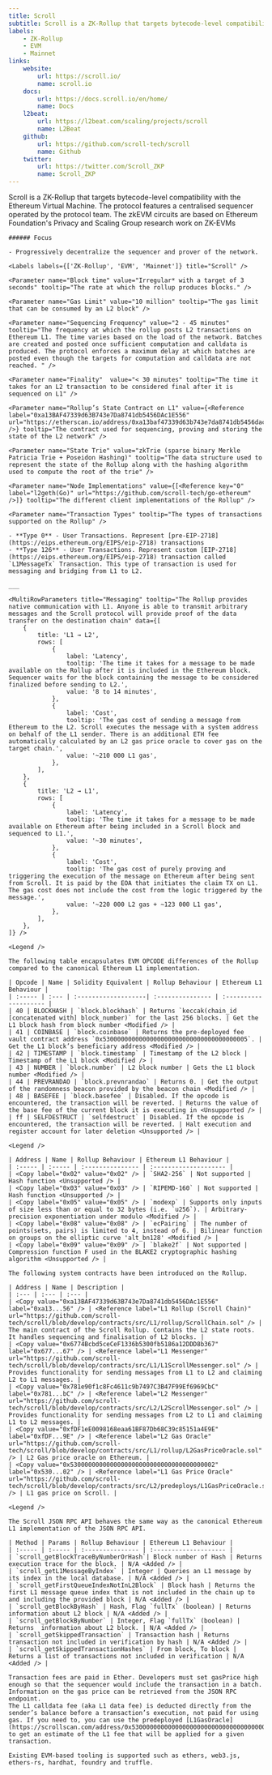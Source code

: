 ```yaml
---
title: Scroll
subtitle: Scroll is a ZK-Rollup that targets bytecode-level compatibility with the Ethereum Virtual Machine. The protocol features a centralised sequencer operated by the protocol team. The zkEVM circuits are based on Ethereum Foundation's Privacy and Scaling Group research work on ZK-EVMs.
labels:
    - ZK-Rollup
    - EVM
    - Mainnet
links:
    website:
        url: https://scroll.io/
        name: scroll.io
    docs:
        url: https://docs.scroll.io/en/home/
        name: Docs
    l2beat:
        url: https://l2beat.com/scaling/projects/scroll
        name: L2Beat
    github:
        url: https://github.com/scroll-tech/scroll
        name: Github
    twitter:
        url: https://twitter.com/Scroll_ZKP
        name: Scroll_ZKP
---
```


<Section title="Overview">
    Scroll is a ZK-Rollup that targets bytecode-level compatibility with the Ethereum Virtual Machine. The protocol features a centralised sequencer operated by the protocol team. The zkEVM circuits are based on Ethereum Foundation's Privacy and Scaling Group research work on ZK-EVMs
    
    ###### Focus

    - Progressively decentralize the sequencer and prover of the network.

    <Labels labels={['ZK-Rollup', 'EVM', 'Mainnet']} title="Scroll" />

</Section>

<Section title="General">

    <Parameter name="Block time" value="Irregular* with a target of 3 seconds" tooltip="The rate at which the rollup produces blocks." />

    <Parameter name="Gas Limit" value="10 million" tooltip="The gas limit that can be consumed by an L2 block" />

    <Parameter name="Sequencing Frequency" value="2 - 45 minutes" tooltip="The frequency at which the rollup posts L2 transactions on Ethereum L1. The time varies based on the load of the network. Batches are created and posted once sufficient computation and calldata is produced. The protocol enforces a maximum delay at which batches are posted even though the targets for computation and calldata are not reached. " />

    <Parameter name="Finality"  value="< 30 minutes" tooltip="The time it takes for an L2 transaction to be considered final after it is sequenced on L1" />

    <Parameter name="Rollup’s State Contract on L1" value={<Reference label="0xa13BAF47339d63B743e7Da8741db5456DAc1E556" url="https://etherscan.io/address/0xa13baf47339d63b743e7da8741db5456dac1e556" />} tooltip="The contract used for sequencing, proving and storing the state of the L2 network" />

    <Parameter name="State Trie" value="zkTrie (sparse binary Merkle Patricia Trie + Poseidon Hashing)" tooltip="The data structure used to represent the state of the Rollup along with the hashing algorithm used to compute the root of the trie" />

    <Parameter name="Node Implementations" value={[<Reference key="0" label="l2geth(Go)" url="https://github.com/scroll-tech/go-ethereum" />]} tooltip="The different client implementations of the Rollup" />

    <Parameter name="Transaction Types" tooltip="The types of transactions supported on the Rollup" />

    - **Type 0** - User Transactions. Represent [pre-EIP-2718](https://eips.ethereum.org/EIPS/eip-2718) transactions
    - **Type 126** - User Transactions. Represent custom [EIP-2718](https://eips.ethereum.org/EIPS/eip-2718) transaction called `L1MessageTx` Transaction. This type of transaction is used for messaging and bridging from L1 to L2.

    ___

    <MultiRowParameters title="Messaging" tooltip="The Rollup provides native communication with L1. Anyone is able to transmit arbitrary messages and the Scroll protocol will provide proof of the data transfer on the destination chain" data={[
        {
            title: 'L1 → L2',
            rows: [
                {
                    label: 'Latency',
                    tooltip: 'The time it takes for a message to be made available on the Rollup after it is included in the Ethereum block. Sequencer waits for the block containing the message to be considered finalized before sending to L2.',
                    value: '8 to 14 minutes',
                },  
                {
                    label: 'Cost',
                    tooltip: 'The gas cost of sending a message from Ethereum to the L2. Scroll executes the message with a system address on behalf of the L1 sender. There is an additional ETH fee automatically calculated by an L2 gas price oracle to cover gas on the target chain.',
                    value: '~210 000 L1 gas',
                },
            ],
        },
        {
            title: 'L2 → L1',
            rows: [
                {
                    label: 'Latency',
                    tooltip: 'The time it takes for a message to be made available on Ethereum after being included in a Scroll block and sequenced to L1.',
                    value: '~30 minutes',
                },
                {
                    label: 'Cost',
                    tooltip: 'The gas cost of purely proving and triggering the execution of the message on Ethereum after being sent from Scroll. It is paid by the EOA that initiates the claim TX on L1. The gas cost does not include the cost from the logic triggered by the message.',
                    value: '~220 000 L2 gas + ~123 000 L1 gas',
                },
            ],
        },
    ]} />

</Section>

<Section title="OPCODEs">

    <Legend />

    The following table encapsulates EVM OPCODE differences of the Rollup compared to the canonical Ethereum L1 implementation.

    | Opcode | Name | Solidity Equivalent | Rollup Behaviour | Ethereum L1 Behaviour |
    | :----- | :--- | :-------------------| :--------------- | :-------------------- |
    | 40 | BLOCKHASH | `block.blockhash` | Returns `keccak(chain_id [concatenated with] block_number)` for the last 256 blocks. | Get the L1 block hash from block number <Modified /> |
    | 41 | COINBASE | `block.coinbase` | Returns the pre-deployed fee vault contract address `0x5300000000000000000000000000000000000005`. | Get the L1 block’s beneficiary address <Modified /> |
    | 42 | TIMESTAMP | `block.timestamp` | Timestamp of the L2 block | Timestamp of the L1 block <Modified /> |
    | 43 | NUMBER | `block.number` | L2 block number | Gets the L1 block number <Modified /> |
    | 44 | PREVRANDAO | `block.prevnrandao` | Returns 0. | Get the output of the randomness beacon provided by the beacon chain <Modified /> |
    | 48 | BASEFEE | `block.basefee` | Disabled. If the opcode is encountered, the transaction will be reverted. | Returns the value of the base fee of the current block it is executing in <Unsupported /> |
    | ff | SELFDESTRUCT | `selfdestruct` | Disabled. If the opcode is encountered, the transaction will be reverted. | Halt execution and register account for later deletion <Unsupported /> |

</Section>

<Section title="Precompiled Contracts">

    <Legend />

    | Address | Name | Rollup Behaviour | Ethereum L1 Behaviour |
    | :----- | :----- | :--------------- | :-------------------- |
    | <Copy label="0x02" value="0x02" /> | `SHA2-256` | Not supported | Hash function <Unsupported /> |
    | <Copy label="0x03" value="0x03" /> | `RIPEMD-160` | Not supported | Hash function <Unsupported /> |
    | <Copy label="0x05" value="0x05" /> | `modexp` | Supports only inputs of size less than or equal to 32 bytes (i.e. `u256`). | Arbitrary-precision exponentiation under modulo <Modified /> |
    | <Copy label="0x08" value="0x08" /> | `ecPairing` | The number of points(sets, pairs) is limited to 4, instead of 6. | Bilinear function on groups on the elliptic curve 'alt_bn128' <Modified /> |
    | <Copy label="0x09" value="0x09" /> | `blake2f` | Not supported | Compression function F used in the BLAKE2 cryptographic hashing algorithm <Unsupported /> |

</Section>

<Section title="System Contracts">

    The following system contracts have been introduced on the Rollup.

    | Address | Name | Description |
    | :--- | :--- | :--- |
    | <Copy value="0xa13BAF47339d63B743e7Da8741db5456DAc1E556" label="0xa13...56" /> | <Reference label="L1 Rollup (Scroll Chain)" url="https://github.com/scroll-tech/scroll/blob/develop/contracts/src/L1/rollup/ScrollChain.sol" /> | The main contract of the Scroll Rollup. Contains the L2 state roots. It handles sequencing and finalisation of L2 blocks. |
    | <Copy value="0x6774Bcbd5ceCeF1336b5300fb5186a12DDD8b367" label="0x677...67" /> | <Reference label="L1 Messenger" url="https://github.com/scroll-tech/scroll/blob/develop/contracts/src/L1/L1ScrollMessenger.sol" /> | Provides functionality for sending messages from L1 to L2 and claiming L2 to L1 messages. |
    | <Copy value="0x781e90f1c8Fc4611c9b7497C3B47F99Ef6969CbC" label="0x781...bC" /> | <Reference label="L2 Messenger" url="https://github.com/scroll-tech/scroll/blob/develop/contracts/src/L2/L2ScrollMessenger.sol" /> | Provides functionality for sending messages from L2 to L1 and claiming L1 to L2 messages. |
    | <Copy value="0xfDF1eE0098168eaa61BF87Db68C39c85151a4E9E" label="0xfDF...9E" /> | <Reference label="L2 Gas Oracle" url="https://github.com/scroll-tech/scroll/blob/develop/contracts/src/L1/rollup/L2GasPriceOracle.sol" /> | L2 Gas price oracle on Ethereum. |
    | <Copy value="0x5300000000000000000000000000000000000002" label="0x530...02" /> | <Reference label="L1 Gas Price Oracle" url="https://github.com/scroll-tech/scroll/blob/develop/contracts/src/L2/predeploys/L1GasPriceOracle.sol" /> | L1 gas price on Scroll. |
    
</Section>

<Section title="RPC-API">

    <Legend />

    The Scroll JSON RPC API behaves the same way as the canonical Ethereum L1 implementation of the JSON RPC API.

    | Method | Params | Rollup Behaviour | Ethereum L1 Behaviour |
    | :----- | :----- | :--------------- | :-------------------- |
    | `scroll_getBlockTraceByNumberOrHash`| Block number of Hash | Returns execution trace for the block. | N/A <Added /> |
    | `scroll_getL1MessageByIndex` | Integer | Queries an L1 message by its index in the local database. | N/A <Added /> |
    | `scroll_getFirstQueueIndexNotInL2Block` | Block hash | Returns the first L1 message queue index that is not included in the chain up to and including the provided block | N/A <Added /> |
    | `scroll_getBlockByHash` | Hash, Flag `fullTx` (boolean) | Returns information about L2 block | N/A <Added /> |
    | `scroll_getBlockByNumber` | Integer, Flag `fullTx` (boolean) | Returns  information about L2 block. | N/A <Added /> |
    | `scroll_getSkippedTransaction` | Transaction hash | Returns transaction not included in verification by hash | N/A <Added /> |
    | `scroll_getSkippedTransactionHashes` | From block, To block | Returns a list of transactions not included in verification | N/A <Added /> |
    
</Section>

<Section title="Transaction Fees">

    Transaction fees are paid in Ether. Developers must set gasPrice high enough so that the sequencer would include the transaction in a batch. Information on the gas price can be retrieved from the JSON RPC endpoint.
    The L1 calldata fee (aka L1 data fee) is deducted directly from the sender’s balance before a transaction’s execution, not paid for using gas. If you need to, you can use the predeployed [L1GasOracle](https://scrollscan.com/address/0x5300000000000000000000000000000000000002) to get an estimate of the L1 fee that will be applied for a given transaction.

</Section>

<Section title="Tools">

    Existing EVM-based tooling is supported such as ethers, web3.js, ethers-rs, hardhat, foundry and truffle.

</Section>
